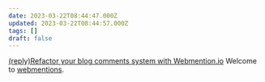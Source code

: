 ```yaml
---
date: 2023-03-22T08:44:47.000Z
updated: 2023-03-22T08:44:57.000Z
tags: []
draft: false
---
```


[(reply)Refactor your blog comments system with Webmention.io](https://geekplux.com/posts/webmention)
Welcome to [webmentions](https://eindex.me/posts/webmentions).
